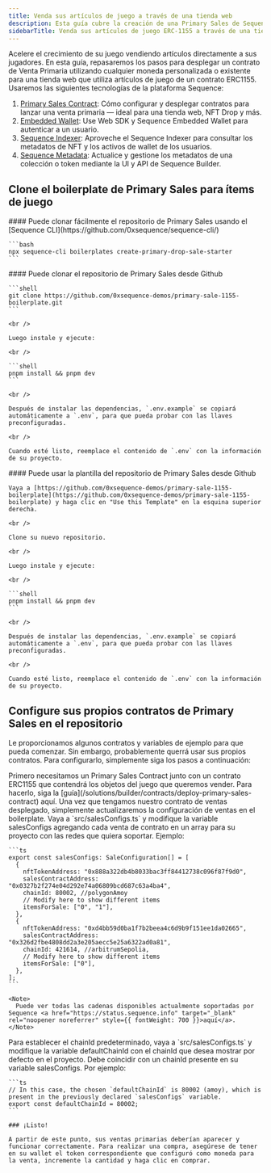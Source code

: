 ```yaml
---
title: Venda sus artículos de juego a través de una tienda web
description: Esta guía cubre la creación de una Primary Sales de Sequence. Incluye los pasos para crear el contrato de ventas, crear el contrato NFT, crear la colección, autenticación de wallet, compra y proceso de minteo.
sidebarTitle: Venda sus artículos de juego ERC-1155 a través de una tienda web
---
```


Acelere el crecimiento de su juego vendiendo artículos directamente a sus jugadores. En esta guía, repasaremos los pasos para desplegar un contrato de Venta Primaria utilizando cualquier moneda personalizada o existente para una tienda web que utiliza artículos de juego de un contrato ERC1155. Usaremos las siguientes tecnologías de la plataforma Sequence:
1. [Primary Sales Contract](/solutions/builder/contracts/deploy-primary-sales-contract/): Cómo configurar y desplegar contratos para lanzar una venta primaria — ideal para una tienda web, NFT Drop y más.
2. [Embedded Wallet](/solutions_old/wallets/embedded-wallet/overview): Use Web SDK y Sequence Embedded Wallet para autenticar a un usuario.
3. [Sequence Indexer](/solutions/indexer/overview): Aproveche el Sequence Indexer para consultar los metadatos de NFT y los activos de wallet de los usuarios.
4. [Sequence Metadata](/solutions/builder/collections): Actualice y gestione los metadatos de una colección o token mediante la UI y API de Sequence Builder.

## Clone el boilerplate de Primary Sales para ítems de juego

<Tabs>
  <Tab title="Sequence CLI">
    #### Puede clonar fácilmente el repositorio de Primary Sales usando el [Sequence CLI](https://github.com/0xsequence/sequence-cli/)

    ```bash
    npx sequence-cli boilerplates create-primary-drop-sale-starter
    ```
  </Tab>

  <Tab title="Github">
    #### Puede clonar el repositorio de Primary Sales desde Github

    ```shell
    git clone https://github.com/0xsequence-demos/primary-sale-1155-boilerplate.git
    ```

    <br />

    Luego instale y ejecute:

    <br />

    ```shell
    pnpm install && pnpm dev
    ```

    <br />

    Después de instalar las dependencias, `.env.example` se copiará automáticamente a `.env`, para que pueda probar con las llaves preconfiguradas.

    <br />

    Cuando esté listo, reemplace el contenido de `.env` con la información de su proyecto.
  </Tab>

  <Tab title="Plantilla de Github">
    #### Puede usar la plantilla del repositorio de Primary Sales desde Github

    Vaya a [https://github.com/0xsequence-demos/primary-sale-1155-boilerplate](https://github.com/0xsequence-demos/primary-sale-1155-boilerplate) y haga clic en "Use this Template" en la esquina superior derecha.

    <br />

    Clone su nuevo repositorio.

    <br />

    Luego instale y ejecute:

    <br />

    ```shell
    pnpm install && pnpm dev
    ```

    <br />

    Después de instalar las dependencias, `.env.example` se copiará automáticamente a `.env`, para que pueda probar con las llaves preconfiguradas.

    <br />

    Cuando esté listo, reemplace el contenido de `.env` con la información de su proyecto.
  </Tab>
</Tabs>

## Configure sus propios contratos de Primary Sales en el repositorio
Le proporcionamos algunos contratos y variables de ejemplo para que pueda comenzar. Sin embargo, probablemente querrá usar sus propios contratos. Para configurarlo, simplemente siga los pasos a continuación:

<Steps>
  <Step title="Despliegue un contrato de Primary Sales en Sequence Builder.">
    Primero necesitamos un Primary Sales Contract junto con un contrato ERC1155 que contendrá los objetos del juego que queremos vender. Para hacerlo, siga la [guía](/solutions/builder/contracts/deploy-primary-sales-contract) aquí.
  </Step>

  <Step title="Configure las opciones de venta para el proyecto.">
    Una vez que tengamos nuestro contrato de ventas desplegado, simplemente actualizaremos la configuración de ventas en el boilerplate. Vaya a `src/salesConfigs.ts` y modifique la variable salesConfigs agregando cada venta de contrato en un array para su proyecto con las redes que quiera soportar. Ejemplo:

    ```ts
    export const salesConfigs: SaleConfiguration[] = [
      {
        nftTokenAddress: "0x888a322db4b8033bac3ff84412738c096f87f9d0",
        salesContractAddress: "0x0327b2f274e04d292e74a06809bcd687c63a4ba4",
        chainId: 80002, //polygonAmoy
        // Modify here to show different items
        itemsForSale: ["0", "1"],
      },
      {
        nftTokenAddress: "0xd4bb59d0ba1f7b2beea4c6d9b9f151ee1da02665",
        salesContractAddress: "0x326d2fbe4808dd2a3e205aecc5e25a6322ad0a81",
        chainId: 421614, //arbitrumSepolia,
        // Modify here to show different items
        itemsForSale: ["0"],
      },
    ];
    ```

    <Note>
      Puede ver todas las cadenas disponibles actualmente soportadas por Sequence <a href="https://status.sequence.info" target="_blank" rel="noopener noreferrer" style={{ fontWeight: 700 }}>aquí</a>.
    </Note>
  </Step>

  <Step title="Establezca un chainId predeterminado para el proyecto.">
    Para establecer el chainId predeterminado, vaya a `src/salesConfigs.ts` y modifique la variable defaultChainId con el chainId que desea mostrar por defecto en el proyecto. Debe coincidir con un chainId presente en su variable salesConfigs. Por ejemplo:

    ```ts
    // In this case, the chosen `defaultChainId` is 80002 (amoy), which is present in the previously declared `salesConfigs` variable.
    export const defaultChainId = 80002;
    ```

    ### ¡Listo!

    A partir de este punto, sus ventas primarias deberían aparecer y funcionar correctamente. Para realizar una compra, asegúrese de tener en su wallet el token correspondiente que configuró como moneda para la venta, incremente la cantidad y haga clic en comprar.
  </Step>
</Steps>